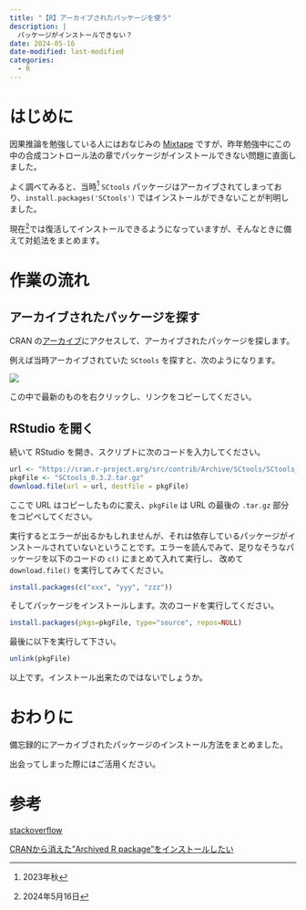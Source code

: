 ```yaml
---
title: "【R】アーカイブされたパッケージを使う"
description: |
  パッケージがインストールできない？
date: 2024-05-16
date-modified: last-modified
categories:
  - R
---
```


# はじめに

因果推論を勉強している人にはおなじみの [Mixtape](https://mixtape.scunning.com/) ですが、昨年勉強中にこの中の合成コントロール法の章でパッケージがインストールできない問題に直面しました。

よく調べてみると、当時^[2023年秋] `SCtools` パッケージはアーカイブされてしまっており、`install.packages('SCtools')` ではインストールができないことが判明しました。

現在^[2024年5月16日]では復活してインストールできるようになっていますが、そんなときに備えて対処法をまとめます。

# 作業の流れ

## アーカイブされたパッケージを探す

CRAN の[アーカイブ](https://cran.r-project.org/src/contrib/Archive/)にアクセスして、アーカイブされたパッケージを探します。

例えば当時アーカイブされていた `SCtools` を探すと、次のようになります。

![](sctools-archived.png)

この中で最新のものを右クリックし、リンクをコピーしてください。

## RStudio を開く

続いて RStudio を開き、スクリプトに次のコードを入力してください。

```.r
url <- "https://cran.r-project.org/src/contrib/Archive/SCtools/SCtools_0.3.2.tar.gz"
pkgFile <- "SCtools_0.3.2.tar.gz"
download.file(url = url, destfile = pkgFile)
```

ここで URL はコピーしたものに変え、`pkgFile` は URL の最後の `.tar.gz` 部分をコピペしてください。

実行するとエラーが出るかもしれませんが、それは依存しているパッケージがインストールされていないということです。エラーを読んでみて、足りなそうなパッケージを以下のコードの `c()` にまとめて入れて実行し、
改めて `download.file()` を実行してみてください。

```.r
install.packages(c("xxx", "yyy", "zzz"))
```

そしてパッケージをインストールします。次のコードを実行してください。

```.r
install.packages(pkgs=pkgFile, type="source", repos=NULL)
```

最後に以下を実行して下さい。

```.r
unlink(pkgFile)
```

以上です。インストール出来たのではないでしょうか。

# おわりに

備忘録的にアーカイブされたパッケージのインストール方法をまとめました。

出会ってしまった際にはご活用ください。

# 参考

:::{.callout-tip appearance="minimal"}
[stackoverflow](https://stackoverflow.com/questions/24194409/how-do-i-install-a-package-that-has-been-archived-from-cran)
:::

:::{.callout-tip appearance="minimal"}
[CRANから消えた"Archived R package"をインストールしたい](https://yoshi-nishikawa.hatenablog.com/entry/2017/10/27/143615)
:::